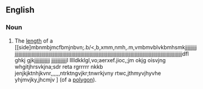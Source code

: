 ==English==
===Noun===
{{en-noun|s}}
#{{mathematics}} The [[length]] of a [[side]mbnmbjmcfbmjnbvn;.b/<,b,xmm,nmh,.m,vmbmvblvkbmhsmkjjjjjjjjjjjjjjjjjjjjjjjjjjjjjjjjjjjjjjjjjjjjjjjjjjjjjjjjjjjjjjjjjjjjjjjjjjjjjjjjjjjjjjjjjjjjjjjjjjjjjjjjjjjjjjjjjjjjjjjjjjjjjjjjjjjjjjjjjjjdfl ghkj gjkjjjjjjjjjjjj jjjjjjjjjjjjl lllldkklgl,vo;aerxef.jioc,;jm okjg oisvjng whgitjhrsvkjna;sdr reta rgrrrrr nkkb jenjkjktnhjkvnr,,,,,,ntrktngvjkr;tnwrkjvny rtwc,jthmyvjhyvhe yhjmvjky,jhcmjv ] (of a [[polygon]]).